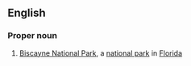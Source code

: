 ==English==
{{wikipedia}}

===Proper noun===
{{en-proper noun}}

# [[w:Biscayne National Park|Biscayne National Park]], a [[national park]] in [[Florida]]